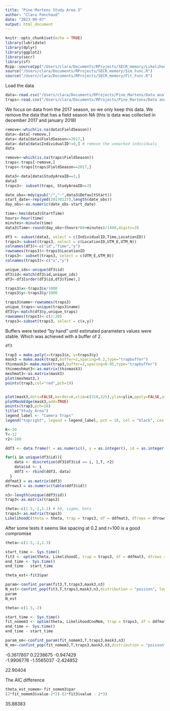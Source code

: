 ```yaml
---
title: "Pine Martens Study Area 3"
author: "Clara Panchaud"
date: "2023-09-07"
output: html_document
---
```


```r
knitr::opts_chunk$set(echo = TRUE)
library(lubridate)
library(dplyr)
library(ggplot2)
library(secr)
library(sf)
Rcpp::sourceCpp("/Users/clara/Documents/RProjects/SECR_memory/LikelihoodC.cpp")
source("/Users/clara/Documents/RProjects/SECR_memory/Sim_Func.R")
source("/Users/clara/Documents/RProjects/SECR_memory/Fit_Func.R")
```
Load the data

```r
data<-read.csv("/Users/clara/Documents/RProjects/Pine_Martens/Data analysis/pine_martens.csv")
traps<-read.csv("/Users/clara/Documents/RProjects/Pine_Martens/Data analysis/CameraLocations.csv")
```
We focus on data from the 2017 season, so we only keep this data. 
We remove the data that has a field season NA (this is data was collected in december 2017 and january 2018) 
```r
remove<-which(is.na(data$FieldSeason))
data<-data[-remove,]
data<-data[data$FieldSeason==2017,] 
data<-data[data$IndividualID!=0,] # remove the unmarked individuals
data
```




```r
remove<-which(is.na(traps$FieldSeason))
traps<-traps[-remove,]
traps<-traps[traps$FieldSeason==2017,]
```


```r
data3<-data[data$StudyAreaID==3,]
data3
traps3<- subset(traps, StudyAreaID==3)
```





```r

date_obs<-mdy(gsub("/","-",data3$DefaultStart))
start_date<-rep(ymd(20170227),length(date_obs))
day_obs<-as.numeric(date_obs-start_date)

time<-hms(data3$StartTime)
hours<-hour(time)
minutes<-minute(time)
data3$Time<-round(day_obs+(hours*60+minutes)/1440,digits=3)
```


```r
df3 <- subset(data3, select = c(IndividualID,Time,LocationID))
traps3<-subset(traps3, select = c(LocationID,UTM_E,UTM_N))
colnames(df3)<-c("id","Time","y")
rownames(traps3)<-traps3$LocationID
traps3<- subset(traps3, select = c(UTM_E,UTM_N))
colnames(traps3)<-c("x","y")

unique_ids<-unique(df3$id)
df3$id<-match(df3$id,unique_ids)
df3<-df3[order(df3$id,df3$Time),]

traps3$x<-traps3$x/1000
traps3$y<-traps3$y/1000

traps3$name<-rownames(traps3)
unique_traps<-unique(traps3$name)
df3$y<-match(df3$y,unique_traps)
rownames(traps3)<-c(1:30)
traps3<-subset(traps3, select = c(x,y))
```

Buffers were tested "by hand" until estimated parameters values were stable. Which was achieved with a buffer of 2. 

```r
df3
```


```r
trap3 = make.poly(x=traps3$x, y=traps3$y)
mask3 = make.mask(trap3,buffer=2,spacing=0.2,type="trapbuffer")
thinmask3<-make.mask(trap3,buffer=2,spacing=0.05,type="trapbuffer")
thinmeshmat3<-as.matrix(thinmask3)
meshmat3<-as.matrix(mask3)
plot(meshmat3,)
points(trap3,col="red",pch=19)


plot(mask3,dots=FALSE,border=0,xlim=c(310,325),ylim=ylim,ppoly=FALSE,asp=1)
plotMaskEdge(mask3,add=TRUE)
points(trap3,pch=18)
title("Study Area")
legend_label <- "Camera Traps"
legend("topright", legend = legend_label, pch = 18, col = "black", cex = 0.8, inset = c(0.12,0.12))
```


```r
K<-30
T<-12
r2<-100
```

```r
ddf3 <- data.frame(t = as.numeric(), y = as.integer(), id = as.integer())

for(i in unique(df3$id)){
    data <- discretize(df3[df3$id == i, ],T, r2)
    data$id <- i
    ddf3 <- rbind(ddf3, data)
  }
ddfmat3 = as.matrix(ddf3)
dfrows3 = as.numeric(table(ddf3$id))

n3<-length(unique(ddf3$id))
trap3<-as.matrix(traps3)
```

```r
theta<-c(1.5,-2,1.2) # h0, sigma, beta
traps3<-as.matrix(traps3)
LikelihoodC(theta = theta, trap = traps3, df = ddfmat3, dfrows = dfrows3, mesh = meshmat3, endt = T)
```

After some tests it seems like spacing at 0.2 and r=100 is a good compromise


```r
theta<-c(1.5,-2,1.3)
```


```r
start_time <- Sys.time()
fit3 <- optim(theta, LikelihoodC, trap = traps3, df = ddfmat3, dfrows = dfrows3, mesh = meshmat3, endt = T,hessian=TRUE) 
end_time <- Sys.time()
end_time - start_time

theta_est<-fit3$par
```

```r
param<-confint_param(fit3,T,traps3,mask3,n3)
N_est<-confint_pop(fit3,T,traps3,mask3,n3,distribution = "poisson", loginterval = TRUE, alpha = 0.05)
param
N_est
```



```r
theta<-c(1.5,-2) 

start_time <- Sys.time()
fit_nomem3 <- optim(theta, LikelihoodCnoMem, trap = traps3, df = ddfmat3, dfrows = dfrows3, mesh = meshmat3, endt = T,hessian=TRUE) 
end_time <- Sys.time()
end_time - start_time

param_nm<-confint_param(fit_nomem3,T,traps3,mask3,n3)
N_nm<-confint_pop(fit_nomem3,T,traps3,mask3,n3,distribution = "poisson", loginterval = TRUE, alpha = 0.05)
```

-0.3617807	0.2238675	-0.947429		
-1.9906776	-1.5565037	-2.424852		

22.90404	


The AIC difference
```r
theta_est_nomem<-fit_nomem3$par
(2*fit_nomem3$value-2*2)-(2*fit3$value - 2*3)
```
35.88383



